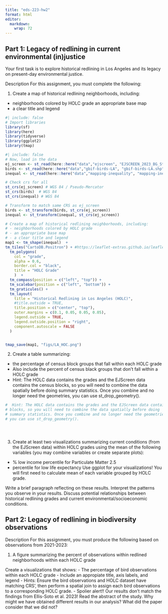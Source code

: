 ```yaml
---
title: "eds-223-hw2"
format: html
editor: 
  markdown: 
    wrap: 72
---
```


## Part 1: Legacy of redlining in current environmental (in)justice

Your first task is to explore historical redlining in Los Angeles and
its legacy on present-day environmental justice.

Description 
For this assignment, you must complete the following:

1. Create a map of historical redlining neighborhoods, including:
- neighborhoods colored by HOLC grade an appropriate base map 
- a clear title and legend 

```r
#| include: false
# Import libraries
library(sf)
library(here)
library(tidyverse)
library(ggplot2)
library(tmap)
```


```r
#| include: false
# Now, load in the data
ej_screen <- st_read(here::here("data","ejscreen", "EJSCREEN_2023_BG_StatePct_with_AS_CNMI_GU_VI.gdb"))
birds <- st_read(here::here("data","gbif-birds-LA", "gbif-birds-LA.shp"))
inequal <- st_read(here::here("data","mapping-inequality", "mapping-inequality-los-angeles.json"))
```


```r
# Check crs for all
st_crs(ej_screen) # WGS 84 / Pseudo-Mercator 
st_crs(birds)  # WGS 84 
st_crs(inequal) # WGS 84 

# Transform to match same CRS as ej_screen
birds <- st_transform(birds, st_crs(ej_screen))
inequal <- st_transform(inequal, st_crs(ej_screen))
```



```r
# Create a map of historical redlining neighborhoods, including:
# - neighborhoods colored by HOLC grade 
# - an appropriate base map 
# - a clear title and legend 
map1 <- tm_shape(inequal)  + 
tm_tiles("CartoDB.Positron") + #https://leaflet-extras.github.io/leaflet-providers/preview/
  tm_polygons(
    col = "grade",
    alpha = 0.6,
    border.col = "black", 
    title = "HOLC Grade"
    )  +
  tm_compass(position = c("left", "top")) +
  tm_scalebar(position = c("left", "bottom")) + 
  tm_graticules() + 
  tm_layout(
    title = "Historical Redlining in Los Angeles (HOLC)",
    #title.outside = TRUE,
    title.position = c("center", "top"),   
    outer.margins = c(0.1, 0.05, 0.05, 0.05),  
    legend.outside = TRUE,
    legend.outside.position = "right",
    component.autoscale = FALSE
  )


tmap_save(map1, "figs/LA_HOC.png")


```


2. Create a table summarizing: 
- the percentage of census block groups that fall within each HOLC grade 
- Also include the percent of census black groups that don’t fall within a HOLC grade 
- Hint: The HOLC data contains the grades and the EJScreen data contains the census
blocks, so you will need to combine the data spatially before doing
summary statistics. Once you combine and no longer need the geometries,
you can use st_drop_geometry(). 

```r
#  Hint: The HOLC data contains the grades and the EJScreen data contains the census
# blocks, so you will need to combine the data spatially before doing
# summary statistics. Once you combine and no longer need the geometries,
# you can use st_drop_geometry(). 





```




3. Create at least two visualizations summarizing current conditions (from the EJScreen data) within HOLC grades using the mean of the following variables (you may combine
variables or create separate plots): 

- % low income percentile for Particulate Matter 2.5 
- percentile for low life expectancy Use ggplot for your visualizations! You will first need to calculate mean of each variable grouped by HOLC grade. 

Write a brief paragraph reflecting on these results. Interpret the patterns you observe in your results. Discuss potential relationships between historical redlining grades and current
environmental/socioeconomic conditions. 


## Part 2: Legacy of redlining in biodiversity observations

Description
For this assignment, you must produce the following based on observations from 2021-2023:

1. A figure summarizing the percent of observations within redlined neighborhoods within each HOLC grade

Create a visualizations that shows:
- The percentage of bird observations within each HOLC grade
- Include an appropiate title, axis labels, and legend
- Hints: Ensure the bird observations and HOLC dataset have matching CRS’, then perform a spatial join to assign each bird observations to a corresponding HOLC grade.
- Spolier alert!! Our results don’t match the findings from Ellis-Soto et al. 2023! Read the abstract of the study. Why might we have obtained different results in our analysis? What did the paper consider that we did not?








